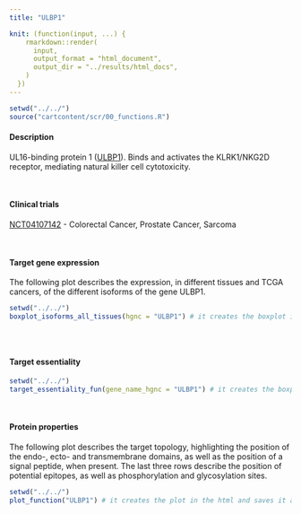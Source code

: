 ```yaml
---
title: "ULBP1"

knit: (function(input, ...) {
    rmarkdown::render(
      input,
      output_format = "html_document",
      output_dir = "../results/html_docs",
    )
  })
---
```

<style>
  .scrollingplot{
      overflow-x:scroll;
      white-space: nowrap;
  }

  .scrollingplot img{
     max-width: 40cm;
  }

</style>

```r
setwd("../../")
source("cartcontent/scr/00_functions.R")
```

<h4>Description</h4>
UL16-binding protein 1 ([ULBP1](https://www.uniprot.org/uniprot/Q9BZM6)). Binds and activates the KLRK1/NKG2D receptor, mediating natural killer cell cytotoxicity.

<br> 

<h4>Clinical trials</h4>
[NCT04107142](https://clinicaltrials.gov/ct2/show/NCT04107142) - Colorectal Cancer, Prostate Cancer, Sarcoma

<br>

<h4>Target gene expression</h4>
The following plot describes the expression, in different tissues and TCGA cancers, of the different isoforms of the gene ULBP1.
<div class="scrollingplot">
```r
setwd("../../")
boxplot_isoforms_all_tissues(hgnc = "ULBP1") # it creates the boxplot in the html and saves it as .pdf in the plot/isoform_expression folder
```
</div>
<br>

<h4>Target essentiality</h4>
```r
setwd("../../")
target_essentiality_fun(gene_name_hgnc = "ULBP1") # it creates the boxplot in the html and saves it as .pdf in the plot/target_essentiality folder
```

<br>

<h4>Protein properties</h4>
The following plot describes the target topology, highlighting the position of the endo-, ecto- and transmembrane domains, as well as the position of a signal peptide, when present. 
The last three rows describe the position of potential epitopes, as well as phosphorylation and glycosylation sites. 
```r
setwd("../../")
plot_function("ULBP1") # it creates the plot in the html and saves it as .pdf in the plot/protein_properties folder
```